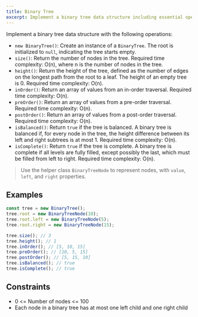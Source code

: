 ```yaml
---
title: Binary Tree
excerpt: Implement a binary tree data structure including essential operations
---
```


Implement a binary tree data structure with the following operations:

- `new BinaryTree()`: Create an instance of a `BinaryTree`. The root is initialized to `null`, indicating the tree starts empty.
- `size()`: Return the number of nodes in the tree. Required time complexity: O(n), where n is the number of nodes in the tree.
- `height()`: Return the height of the tree, defined as the number of edges on the longest path from the root to a leaf. The height of an empty tree is 0. Required time complexity: O(n).
- `inOrder()`: Return an array of values from an in-order traversal. Required time complexity: O(n).
- `preOrder()`: Return an array of values from a pre-order traversal. Required time complexity: O(n).
- `postOrder()`: Return an array of values from a post-order traversal. Required time complexity: O(n).
- `isBalanced()`: Return `true` if the tree is balanced. A binary tree is balanced if, for every node in the tree, the height difference between its left and right subtrees is at most 1. Required time complexity: O(n).
- `isComplete()`: Return `true` if the tree is complete. A binary tree is complete if all levels are fully filled, except possibly the last, which must be filled from left to right. Required time complexity: O(n).

> Use the helper class `BinaryTreeNode` to represent nodes, with `value`, `left`, and `right` properties.

## Examples

```js
const tree = new BinaryTree();
tree.root = new BinaryTreeNode(10);
tree.root.left = new BinaryTreeNode(5);
tree.root.right = new BinaryTreeNode(15);

tree.size(); // 3
tree.height(); // 1
tree.inOrder(); // [5, 10, 15]
tree.preOrder(); // [10, 5, 15]
tree.postOrder(); // [5, 15, 10]
tree.isBalanced(); // true
tree.isComplete(); // true
```

## Constraints

- 0 &lt;= Number of nodes &lt;= 100
- Each node in a binary tree has at most one left child and one right child
